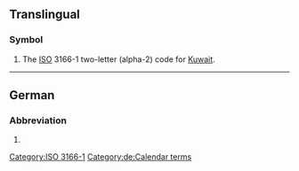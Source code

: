 {{also|kw|kW|.kw|kw-}}

==Translingual==

===Symbol===
{{head|mul|symbol}}

# The [[ISO]] 3166-1 two-letter (alpha-2) code for [[Kuwait]].

[[Category:ISO 3166-1]]

----

==German==

===Abbreviation===
{{head|de|abbreviation}}

# {{abbreviation of|Kalenderwoche|lang=de}}

[[Category:de:Calendar terms]]